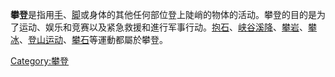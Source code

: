 {{Expand language|1=en|time=2020-11-02T12:34:19+00:00}}
'''攀登'''是指用[[手|手]]、[[脚|脚]]或身体的其他任何部位登上陡峭的物体的活动。攀登的目的是为了运动、娱乐和竞赛以及紧急救援和進行军事行动。[[抱石|抱石]]、[[峡谷|峡谷]][[溪降|溪降]]、[[攀岩|攀岩]]、[[攀冰|攀冰]]、[[登山运动|登山运动]]、[[攀石|攀石]]等運動都屬於攀登。

[[Category:攀登|Category:攀登]]